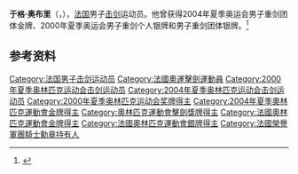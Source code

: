 {{NoteTA|G1=Sports}}
'''于格·奥布里'''（{{lang-fr|Hugues Obry}}，{{bd|1973年|5月19日|}}），[[法国|法国]]男子[[击剑|击剑]]运动员。他曾获得2004年夏季奥运会男子重剑团体金牌、2000年夏季奥运会男子重剑个人银牌和男子重剑团体银牌。<ref>{{Cite web|title=Hugues OBRY|url=https://www.olympic.org/hugues-obry|accessdate=2021-03-12|date=2021-03-11|work=International Olympic Committee|language=en|archive-date=2017-03-26|archive-url=https://web.archive.org/web/20170326111111/https://www.olympic.org/hugues-obry}}</ref>

== 参考资料 ==
{{reflist}}

{{奥林匹克运动会击剑比赛男子重剑团体冠军}}
{{世界击剑锦标赛男子重剑个人冠军}}

{{Authority control}}
{{DEFAULTSORT:Obry, Hugues}}
[[Category:法国男子击剑运动员|Category:法国男子击剑运动员]]
[[Category:法國奧運擊劍運動員|Category:法國奧運擊劍運動員]]
[[Category:2000年夏季奥林匹克运动会击剑运动员|Category:2000年夏季奥林匹克运动会击剑运动员]]
[[Category:2004年夏季奥林匹克运动会击剑运动员|Category:2004年夏季奥林匹克运动会击剑运动员]]
[[Category:2000年夏季奥林匹克运动会奖牌得主|Category:2000年夏季奥林匹克运动会奖牌得主]]
[[Category:2004年夏季奧林匹克運動會金牌得主|Category:2004年夏季奧林匹克運動會金牌得主]]
[[Category:奧林匹克運動會擊劍獎牌得主|Category:奧林匹克運動會擊劍獎牌得主]]
[[Category:法國奧林匹克運動會金牌得主|Category:法國奧林匹克運動會金牌得主]]
[[Category:法國奧林匹克運動會銀牌得主|Category:法國奧林匹克運動會銀牌得主]]
[[Category:法國榮譽軍團騎士勳章持有人|Category:法國榮譽軍團騎士勳章持有人]]